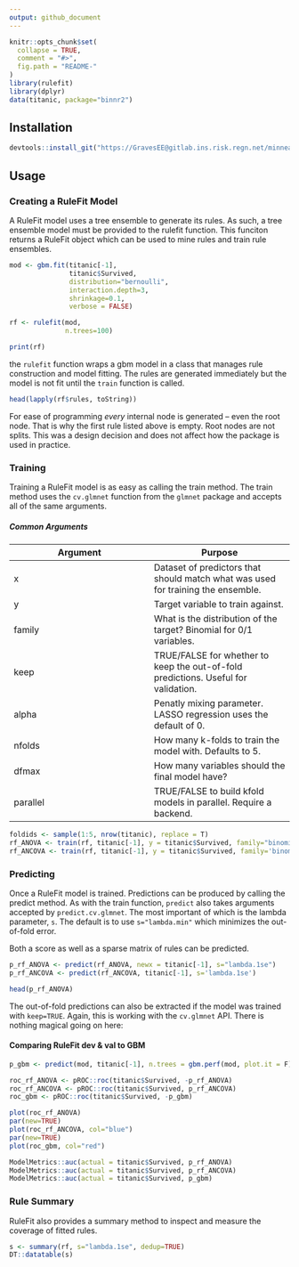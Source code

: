 ```yaml
---
output: github_document
---
```


<!-- README.md is generated from README.Rmd. Please edit that file -->

```r
knitr::opts_chunk$set(
  collapse = TRUE,
  comment = "#>",
  fig.path = "README-"
)
library(rulefit)
library(dplyr)
data(titanic, package="binnr2")
```

## Installation

```r
devtools::install_git("https://GravesEE@gitlab.ins.risk.regn.net/minneapolis-r-packages/rulefit.git")
```

## Usage

### Creating a RuleFit Model

A RuleFit model uses a tree ensemble to generate its rules. As such, a tree 
ensemble model must be provided to the rulefit function. This funciton returns
a RuleFit object which can be used to mine rules and train rule ensembles.

```r

mod <- gbm.fit(titanic[-1], 
               titanic$Survived, 
               distribution="bernoulli",
               interaction.depth=3, 
               shrinkage=0.1, 
               verbose = FALSE)

rf <- rulefit(mod, 
              n.trees=100)

print(rf)
```

the `rulefit` function wraps a gbm model in a class that manages rule
construction and model fitting. The rules are generated immediately but the
model is not fit until the `train` function is called.

```r
head(lapply(rf$rules, toString))
```

For ease of programming *every* internal node is generated -- even the root
node. That is why the first rule listed above is empty. Root nodes are not
splits. This was a design decision and does not affect how the package is used
in practice.

### Training

Training a RuleFit model is as easy as calling the train method. The train
method uses the `cv.glmnet` function from the `glmnet` package and accepts all
of the same arguments.

##### Common Arguments
Argument | Purpose
---|---
x | Dataset of predictors that should match what was used for training the ensemble.
y | Target variable to train against.
family | What is the distribution of the target? Binomial for 0/1 variables.
keep | TRUE/FALSE for whether to keep the out-of-fold predictions. Useful for validation.
alpha | Penatly mixing parameter. LASSO regression uses the default of 0.
nfolds | How many k-folds to train the model with. Defaults to 5.
dfmax | How many variables should the final model have?
parallel | TRUE/FALSE to build kfold models in parallel. Require a backend.

```r
foldids <- sample(1:5, nrow(titanic), replace = T)
rf_ANOVA <- train(rf, titanic[-1], y = titanic$Survived, family="binomial", keep=T, foldid = foldids)
rf_ANCOVA <- train(rf, titanic[-1], y = titanic$Survived, family='binomial', keep=T, linear_components = c('Age', 'Fare'), interact = T, foldid = foldids)
```


### Predicting

Once a RuleFit model is trained. Predictions can be produced by calling the 
predict method. As with the train function, `predict` also takes arguments
accepted by `predict.cv.glmnet`. The most important of which is the lambda
parameter, `s`. The default is to use `s="lambda.min"` which minimizes the
out-of-fold error.

Both a score as well as a sparse matrix of rules can be predicted.

```r

p_rf_ANOVA <- predict(rf_ANOVA, newx = titanic[-1], s="lambda.1se")
p_rf_ANCOVA <- predict(rf_ANCOVA, titanic[-1], s='lambda.1se')

head(p_rf_ANOVA)
```

The out-of-fold predictions can also be extracted if the model was trained with
`keep=TRUE`. Again, this is working with the `cv.glmnet` API. There is nothing
magical going on here:

#### Comparing RuleFit dev & val to GBM

```r

p_gbm <- predict(mod, titanic[-1], n.trees = gbm.perf(mod, plot.it = F))

roc_rf_ANOVA <- pROC::roc(titanic$Survived, -p_rf_ANOVA)
roc_rf_ANCOVA <- pROC::roc(titanic$Survived, p_rf_ANCOVA)
roc_gbm <- pROC::roc(titanic$Survived, -p_gbm)

plot(roc_rf_ANOVA)
par(new=TRUE)
plot(roc_rf_ANCOVA, col="blue")
par(new=TRUE)
plot(roc_gbm, col="red")

ModelMetrics::auc(actual = titanic$Survived, p_rf_ANOVA)
ModelMetrics::auc(actual = titanic$Survived, p_rf_ANCOVA)
ModelMetrics::auc(actual = titanic$Survived, p_gbm)

```

### Rule Summary

RuleFit also provides a summary method to inspect and measure the coverage of
fitted rules.

```r

s <- summary(rf, s="lambda.1se", dedup=TRUE)
DT::datatable(s)

```
